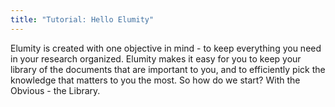 ```yaml
---
title: "Tutorial: Hello Elumity"
---
```


Elumity is created with one objective in mind - to keep everything you need in your research organized. Elumity makes it easy for you to keep your library of the documents that are important to you, and to efficiently pick the knowledge that matters to you the most. So how do we start? With the Obvious - the Library.